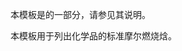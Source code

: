{{Documentation subpage}}
本模板是{{tl|Chembox}}的一部分，请参见其说明。

本模板用于列出化学品的标准摩尔燃烧焓。

<includeonly>
[[Category:化学信息框模板|{{PAGENAME}}]]
</includeonly>